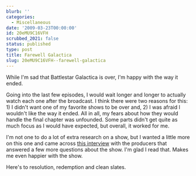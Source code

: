 ```yaml
---
blurb: ''
categories:
  - Miscellaneous
date: '2009-03-23T00:00:00'
id: 20eMU9C16VFH
scrubbed_2021: false
status: published
type: post
title: Farewell Galactica
slug: 20eMU9C16VFH--farewell-galactica
---
```


While I'm sad that Battlestar Galactica is over, I'm happy with the
way it ended.

Going into the last few episodes, I would wait longer and longer to
actually watch each one after the broadcast. I think there were two
reasons for this: 1) I didn't want one of my favorite shows to be
over and, 2) I was afraid I wouldn't like the way it ended. All in
all, my fears about how they would handle the final chapter was
unfounded. Some parts didn't get quite as much focus as I would
have expected, but overall, it worked for me.

I'm not one to do a lot of extra research on a show, but I wanted a
little more on this one and came across
[this interview](http://tr.im/hHdu "Galactica post interview") with
the producers that answered a few more questions about the show.
I'm glad I read that. Makes me even happier with the show.

Here's to resolution, redemption and clean slates.
